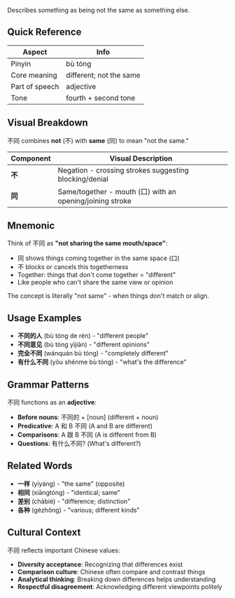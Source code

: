Describes something as being not the same as something else.

## Quick Reference

| Aspect         | Info                    |
| -------------- | ----------------------- |
| Pinyin         | bù tóng                 |
| Core meaning   | different; not the same |
| Part of speech | adjective               |
| Tone           | fourth + second tone    |

## Visual Breakdown

不同 combines **not** (不) with **same** (同) to mean "not the same."

| Component | Visual Description                                        |
| --------- | --------------------------------------------------------- |
| **不**    | Negation - crossing strokes suggesting blocking/denial    |
| **同**    | Same/together - mouth (口) with an opening/joining stroke |

## Mnemonic

Think of 不同 as **"not sharing the same mouth/space"**:

- 同 shows things coming together in the same space (口)
- 不 blocks or cancels this togetherness
- Together: things that don't come together = "different"
- Like people who can't share the same view or opinion

The concept is literally "not same" - when things don't match or align.

## Usage Examples

- **不同的人** (bù tóng de rén) - "different people"
- **不同意见** (bù tóng yìjiàn) - "different opinions"
- **完全不同** (wánquán bù tóng) - "completely different"
- **有什么不同** (yǒu shénme bù tóng) - "what's the difference"

## Grammar Patterns

不同 functions as an **adjective**:

- **Before nouns**: 不同的 + [noun] (different + noun)
- **Predicative**: A 和 B 不同 (A and B are different)
- **Comparisons**: A 跟 B 不同 (A is different from B)
- **Questions**: 有什么不同? (What's different?)

## Related Words

- **一样** (yīyàng) - "the same" (opposite)
- **相同** (xiāngtóng) - "identical; same"
- **差别** (chābié) - "difference; distinction"
- **各种** (gèzhǒng) - "various; different kinds"

## Cultural Context

不同 reflects important Chinese values:

- **Diversity acceptance**: Recognizing that differences exist
- **Comparison culture**: Chinese often compare and contrast things
- **Analytical thinking**: Breaking down differences helps understanding
- **Respectful disagreement**: Acknowledging different viewpoints politely
